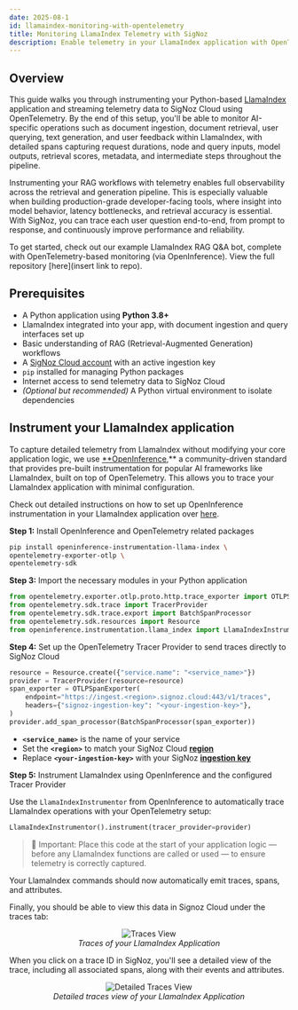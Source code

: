 ```yaml
---
date: 2025-08-1
id: llamaindex-monitoring-with-opentelemetry
title: Monitoring LlamaIndex Telemetry with SigNoz
description: Enable telemetry in your LlamaIndex application with OpenTelemetry and send traces, logs, and metrics to SigNoz
---
```


## Overview

This guide walks you through instrumenting your Python-based [LlamaIndex](https://www.llamaindex.ai/) application and streaming telemetry data to SigNoz Cloud using OpenTelemetry. By the end of this setup, you'll be able to monitor AI-specific operations such as document ingestion, document retrieval, user querying, text generation, and user feedback within LlamaIndex, with detailed spans capturing request durations, node and query inputs, model outputs, retrieval scores, metadata, and intermediate steps throughout the pipeline.

Instrumenting your RAG workflows with telemetry enables full observability across the retrieval and generation pipeline. This is especially valuable when building production-grade developer-facing tools, where insight into model behavior, latency bottlenecks, and retrieval accuracy is essential. With SigNoz, you can trace each user question end-to-end, from prompt to response, and continuously improve performance and reliability.

To get started, check out our example LlamaIndex RAG Q&A bot, complete with OpenTelemetry-based monitoring (via OpenInference). View the full repository [here](insert link to repo).

## Prerequisites

- A Python application using **Python 3.8+**
- LlamaIndex integrated into your app, with document ingestion and query interfaces set up
- Basic understanding of RAG (Retrieval-Augmented Generation) workflows
- A [SigNoz Cloud account](https://signoz.io/teams/) with an active ingestion key
- `pip` installed for managing Python packages
- Internet access to send telemetry data to SigNoz Cloud
- *(Optional but recommended)* A Python virtual environment to isolate dependencies

## Instrument your LlamaIndex application

To capture detailed telemetry from LlamaIndex without modifying your core application logic, we use [**OpenInference](https://arize.com/docs/ax/learn/tracing-concepts/what-is-openinference),** a community-driven standard that provides pre-built instrumentation for popular AI frameworks like LlamaIndex, built on top of OpenTelemetry. This allows you to trace your LlamaIndex application with minimal configuration.

Check out detailed instructions on how to set up OpenInference instrumentation in your LlamaIndex application over [here](https://pypi.org/project/openinference-instrumentation-llama-index/).

**Step 1:** Install OpenInference and OpenTelemetry related packages

```bash
pip install openinference-instrumentation-llama-index \
opentelemetry-exporter-otlp \
opentelemetry-sdk
```

**Step 3:** Import the necessary modules in your Python application

```python
from opentelemetry.exporter.otlp.proto.http.trace_exporter import OTLPSpanExporter
from opentelemetry.sdk.trace import TracerProvider
from opentelemetry.sdk.trace.export import BatchSpanProcessor
from opentelemetry.sdk.resources import Resource
from openinference.instrumentation.llama_index import LlamaIndexInstrumentor
```

**Step 4:** Set up the OpenTelemetry Tracer Provider to send traces directly to SigNoz Cloud

```python
resource = Resource.create({"service.name": "<service_name>"})
provider = TracerProvider(resource=resource)
span_exporter = OTLPSpanExporter(
    endpoint="https://ingest.<region>.signoz.cloud:443/v1/traces",
    headers={"signoz-ingestion-key": "<your-ingestion-key>"},
)
provider.add_span_processor(BatchSpanProcessor(span_exporter))
```

- **`<service_name>`** is the name of your service
- Set the **`<region>`** to match your SigNoz Cloud [**region**](https://signoz.io/docs/ingestion/signoz-cloud/overview/#endpoint)
- Replace **`<your-ingestion-key>`** with your SigNoz [**ingestion key**](https://signoz.io/docs/ingestion/signoz-cloud/keys/)

**Step 5:** Instrument LlamaIndex using OpenInference and the configured Tracer Provider

Use the `LlamaIndexInstrumentor` from OpenInference to automatically trace LlamaIndex operations with your OpenTelemetry setup:

```python
LlamaIndexInstrumentor().instrument(tracer_provider=provider)
```

> 📌 Important:  Place this code at the start of your application logic — before any LlamaIndex functions are called or used — to ensure telemetry is correctly captured.
> 

Your LlamaIndex commands should now automatically emit traces, spans, and attributes.

Finally, you should be able to view this data in Signoz Cloud under the traces tab:

<figure data-zoomable align='center'>
    <img src="/img/docs/llm/llamaindex/llamaindex-trace-view.webp" alt="Traces View"/>
    <figcaption><i>Traces of your LlamaIndex Application</i></figcaption>
</figure>

When you click on a trace ID in SigNoz, you'll see a detailed view of the trace, including all associated spans, along with their events and attributes.

<figure data-zoomable align='center'>
    <img src="/img/docs/llm/llamaindex/llamaindex-detailed-trace-view.webp" alt="Detailed Traces View"/>
    <figcaption><i>Detailed traces view of your LlamaIndex Application</i></figcaption>
</figure>